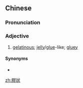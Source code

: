 {{also|胶状}}
==Chinese==
{{zh-forms|s=胶状}}

===Pronunciation===
{{zh-pron
|m=jiāozhuàng
|cat=a
}}

===Adjective===
{{zh-adj}}

# [[gelatinous]]; [[jelly]]/[[glue]]-like; [[gluey]]

====Synonyms====
* {{zh-l|膠質}}

[[zh:膠狀]]